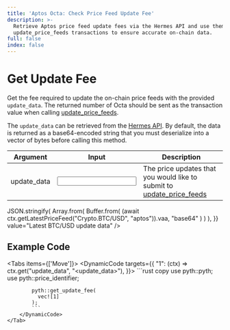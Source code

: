 ```yaml
---
title: 'Aptos Octa: Check Price Feed Update Fee'
description: >-
  Retrieve Aptos price feed update fees via the Hermes API and use them in your
  update_price_feeds transactions to ensure accurate on-chain data.
full: false
index: false
---
```


# Get Update Fee

Get the fee required to update the on-chain price feeds with the provided `update_data`.
The returned number of Octa should be sent as the transaction value when calling [update_price_feeds](update-price-feeds).

The `update_data` can be retrieved from the [Hermes API](https://hermes.pyth.network/docs).
By default, the data is returned as a base64-encoded string that you must deserialize into a vector of bytes before calling this method.

<div className="mt-6 overflow-x-auto">

| Argument                                                         | Input                                                     | Description                                                                                 |
| ---------------------------------------------------------------- | --------------------------------------------------------- | ------------------------------------------------------------------------------------------- |
| <Arg required={true} type="vector<vector<u8>>">update_data</Arg> | <Input id="update_data" format={InputFormats.ByteArray}/> | The price updates that you would like to submit to [update_price_feeds](update-price-feeds) |

</div>

<Examples>
  <Example
    keyValues={{
      update_data: async (ctx) =>
        JSON.stringify(
          Array.from(
            Buffer.from(
              (await ctx.getLatestPriceFeed("Crypto.BTC/USD", "aptos")).vaa,
              "base64"
            )
          )
        ),
    }}
    value="Latest BTC/USD update data"
  />
</Examples>

## Example Code

<Tabs items={['Move']}>
    <Tab>
        <DynamicCode targets={{
            "1": (ctx) => ctx.get("update_data", "<update_data>"),
        }}>
            ```rust copy
            use pyth::pyth;
            use pyth::price_identifier;

            pyth::get_update_fee(
              vec![1]
            );
            ```
        </DynamicCode>
    </Tab>

</Tabs>
